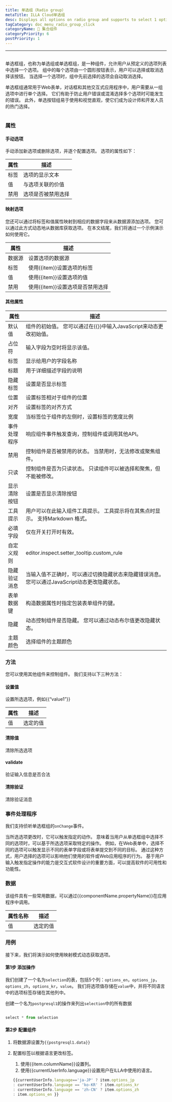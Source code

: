 ```yaml
---
title: 单选组（Radio group）
metaTitle: ILLA Cloud单选组
desc: Displays all options on radio group and supports to select 1 option.
tagCategory: doc_menu_radio_group_click
categoryName: 🧬 集合组件
categoryPriority: 6
postPriority: 1
---
```


* * *

## <h2 hidden>Radio group</h2>

单选框组，也称为单选组或单选框组，是一种组件，允许用户从预定义的选项列表中选择一个选项。 组中的每个选项由一个圆形按钮表示，用户可以选择或取消选择该按钮。 当选择一个选项时，组中先前选择的选项会自动取消选择。

单选框组通常用于Web表单，对话框和其他交互式应用程序中，用户需要从一组选项中进行单个选择。 它们有助于防止用户错误或混淆选择多个选项时可能发生的错误。 此外，单选按钮组易于使用和视觉直观，使它们成为设计师和开发人员的热门选择。

<img src='https://cdn.illacloud.com/official-website/img/docs/assemble/radiogroup1.png' alt="" />

### 属性

#### 手动选项

手动添加新选项或删除选项，并逐个配置选项。 选项的属性如下： 

| 属性 | 描述        |
| -- | --------- |
| 标签 | 选项的显示文本   |
| 值  | 与选项关联的价值  |
| 禁用 | 选项是否被禁用选择 |

#### 映射选项

您还可以通过将标签和值属性映射到相应的数据字段来从数据源添加选项。 您可以通过此方式动态地从数据库获取选项。 在本文结尾，我们将通过一个示例演示如何使用它。

| 属性  | 描述                   |
| --- | -------------------- |
| 数据源 | 设置选项的数据源             |
| 标签  | 使用{{item}}设置选项的标签    |
| 值   | 使用{{item}}设置选项的值     |
| 禁用  | 使用{{item}}设置选项是否禁用选择 |

#### 其他属性

| 属性     | 描述                                                   |
| ------ | ---------------------------------------------------- |
| 默认值    | 组件的初始值。 您可以通过在{{}}中输入JavaScript来动态更改初始值。             |
| 占位符    | 输入字段为空时将显示该值。                                        |
| 标签     | 显示给用户的字段名称                                           |
| 标题     | 用于详细描述字段的说明                                          |
| 隐藏标签   | 设置是否显示标签                                             |
| 位置     | 设置标签相对于组件的位置                                         |
| 对齐     | 设置标签的对齐方式                                            |
| 宽度     | 当标签位于组件的左侧时，设置标签的宽度比例                                |
| 事件处理程序 | 响应组件事件触发查询，控制组件或调用其他API。                             |
| 禁用     | 控制组件是否被禁用的状态。 当禁用时，无法修改或聚焦组件。                        |
| 只读     | 控制组件是否为只读状态。 只读组件可以被选择和聚焦，但不能被修改。                    |
| 显示清除按钮 | 设置是否显示清除按钮                                           |
| 工具提示   | 用户可以在此输入组件工具提示。 工具提示将在其焦点时显示。 支持Markdown 格式。         |
| 必填字段   | 仅在开关打开时有效。                                           |
| 自定义规则  | editor.inspect.setter_tooltip.custom_rule            |
| 隐藏验证消息 | 当输入值不正确时，可以通过切换隐藏状态来隐藏错误消息。 您可以通过JavaScript动态更改隐藏状态。 |
| 表单数据键  | 构造数据属性时指定包装表单组件的键。                                   |
| 隐藏     | 动态控制组件是否隐藏。 您可以通过动态布尔值更改隐藏状态。                        |
| 主题颜色   | 选择组件的主题颜色                                            |

### 方法

您可以使用其他组件来控制组件。 我们支持以下三种方法：

#### 设置值

设置所选选项，例如{{“value1”}}

| 属性 | 描述   |
| -- | ---- |
| 值  | 选定的值 |

#### 清除值

清除所选选项

#### validate

验证输入信息是否合法

#### 清除验证

清除验证消息

### 事件处理程序

我们支持侦听单选框组的`onChange`事件。 

当所选选项更改时，它可以触发指定的动作。 意味着当用户从单选框组中选择不同的选项时，可以基于所选选项采取特定的操作。 例如，在Web表单中，选择不同的选项可以触发显示不同的表单字段或将表单提交到不同的目标。 通过这种方式，用户选择的选项可以影响他们使用的软件或Web应用程序的行为。 基于用户输入触发指定操作的能力是交互式软件设计的重要方面，可以提高软件的可用性和功能性。

### 数据

该组件具有一些常用数据，可以通过{{componentName.propertyName}}在应用程序中调用。

| 属性名称 | 描述   |
| ---- | ---- |
| 值    | 选定的值 |

### 用例

接下来，我们将演示如何使用映射模式动态获取选项。 

#### 第1步 添加操作

我们创建了一个名为`selection`的表，包括5个列：`options_en`，`options_jp`，`options_zh`，`options_kr`，`value`。 我们将选项值存储在`value`中，并将不同语言中的选项标签存储在其他列中。 

创建一个名为`postgresql1`的操作来列出`selection`中的所有数据

<img src='https://cdn.illacloud.com/official-website/img/docs/assemble/radio1.png' alt="" />

```jsx
select * from selection

```

#### 第2步 配置组件

1.  将数据源设置为`{{postgresql1.data}}` 
2.  配置标签以根据语言更改标签。 

    1.  使用{{item.columnName}}设置列。 
    2.  使用{{currentUserInfo.language}}设置用户在ILLA中使用的语言。

    ```jsx
    {{currentUserInfo.language=='ja-JP' ? item.options_jp
    : currentUserInfo.language == 'ko-KR' ? item.options_kr
    : currentUserInfo.language == 'zh-CN' ? item.options_zh
    : item.options_en }}

    ```

<img src='https://cdn.illacloud.com/official-website/img/docs/assemble/radiogroup2.png' alt="" />
